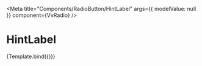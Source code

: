 


<Meta
	title="Components/RadioButton/HintLabel"
	args={{
		modelValue: null
	}}
	component={VvRadio}
/>

# HintLabel

<Canvas>
	<Story
		name="HintLabel"
		args={{
			id: 1,
			label: 'opzione 1',
			name: 'ck1',
			disabled: true,
			value: 1
		}}>
		{Template.bind({})}
	</Story>
</Canvas>
